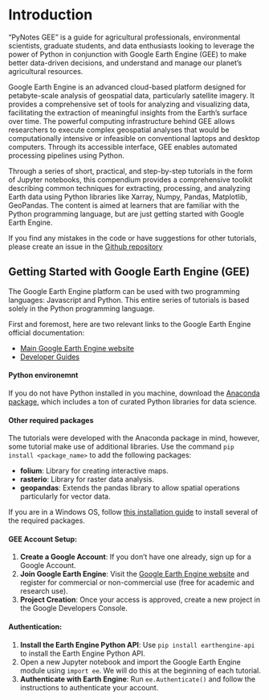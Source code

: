 # Introduction {.unnumbered}

"PyNotes GEE" is a guide for agricultural professionals, environmental scientists, graduate students, and data enthusiasts looking to leverage the power of Python in conjunction with Google Earth Engine (GEE) to make better data-driven decisions, and understand and manage our planet's agricultural resources. 

Google Earth Engine is an advanced cloud-based platform designed for petabyte-scale analysis of geospatial data, particularly satellite imagery. It provides a comprehensive set of tools for analyzing and visualizing data, facilitating the extraction of meaningful insights from the Earth's surface over time. The powerful computing infrastructure behind GEE allows researchers to execute complex geospatial analyses that would be computationally intensive or infeasible on conventional laptops and desktop computers. Through its accessible interface, GEE enables automated processing pipelines using Python. 

Through a series of short, practical, and step-by-step tutorials in the form of Jupyter notebooks, this compendium provides a comprehensive toolkit describing common techniques for extracting, processing, and analyzing Earth data using Python libraries like Xarray, Numpy, Pandas, Matplotlib, GeoPandas. The content is aimed at learners that are familiar with the Python programming language, but are just getting started with Google Earth Engine.

If you find any mistakes in the code or have suggestions for other tutorials, please create an issue in the [Github repository](https://github.com/soilwater/pynotes-gee/issues)


## Getting Started with Google Earth Engine (GEE)

The Google Earth Engine platform can be used with two programming languages: Javascript and Python. This entire series of tutorials is based solely in the Python programming language.

First and foremost, here are two relevant links to the Google Earth Engine official documentation:

- [Main Google Earth Engine website](https://earthengine.google.com/)
- [Developer Guides](https://developers.google.com/earth-engine/guides)


#### Python environemnt
If you do not have Python installed in you machine, download the [Anaconda package](https://www.anaconda.com/download), which includes a ton of curated Python libraries for data science.

#### Other required packages

The tutorials were developed with the Anaconda package in mind, however, some tutorial make use of additional libraries. Use the command `pip install <package_name>` to add the following packages:

- **folium**: Library for creating interactive maps.
- **rasterio**: Library for raster data analysis.
- **geopandas**: Extends the pandas library to allow spatial operations particularly for vector data. 

If you are in a Windows OS, follow [this installation guide](https://github.com/soilwater/pynotes-gee/blob/main/notebooks/geopandas_windows_installation_guide.ipynb) to install several of the required packages.

#### GEE Account Setup:
1. **Create a Google Account**: If you don't have one already, sign up for a Google Account.
2. **Join Google Earth Engine**: Visit the [Google Earth Engine website](https://code.earthengine.google.com/register) and register for commercial or non-commercial use (free for academic and research use).
3. **Project Creation**: Once your access is approved, create a new project in the Google Developers Console.

#### Authentication:
1. **Install the Earth Engine Python API**: Use `pip install earthengine-api` to install the Earth Engine Python API.
2. Open a new Jupyter notebook and import the Google Earth Engine module using `import ee`. We will do this at the beginning of each tutorial.
3. **Authenticate with Earth Engine**: Run `ee.Authenticate()` and follow the instructions to authenticate your account.



 
